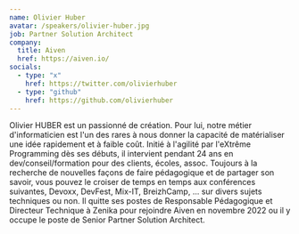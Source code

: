 ```yaml
---
name: Olivier Huber
avatar: /speakers/olivier-huber.jpg
job: Partner Solution Architect
company:
  title: Aiven
  href: https://aiven.io/
socials:
  - type: "x"
    href: https://twitter.com/olivierhuber
  - type: "github"
    href: https://github.com/olivierhuber
---
```


Olivier HUBER est un passionné de création. Pour lui, notre métier d'informaticien est l'un des rares à nous donner la capacité de matérialiser une idée
rapidement et à faible coût. Initié à l'agilité par l'eXtrême Programming dès ses débuts, il intervient pendant 24 ans en dev/conseil/formation pour des clients,
écoles, assoc. Toujours à la recherche de nouvelles façons de faire pédagogique et de partager son savoir, vous pouvez le croiser de temps en temps aux conférences
suivantes, Devoxx, DevFest, Mix-IT, BreizhCamp, ... sur divers sujets techniques ou non. Il quitte ses postes de Responsable Pédagogique et Directeur Technique à
Zenika pour rejoindre Aiven en novembre 2022 ou il y occupe le poste de Senior Partner Solution Architect.
